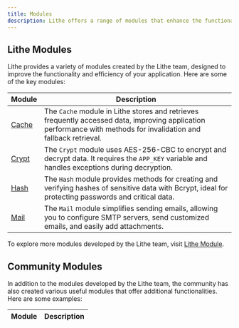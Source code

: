 ```yaml
---
title: Modules  
description: Lithe offers a range of modules that enhance the functionality of your application, making it easier to implement common and specialized features.  
---
```


## Lithe Modules

Lithe provides a variety of modules created by the Lithe team, designed to improve the functionality and efficiency of your application. Here are some of the key modules:

| Module | Description |
|--------|-------------|
| [Cache](/resources/modules/cache) | The `Cache` module in Lithe stores and retrieves frequently accessed data, improving application performance with methods for invalidation and fallback retrieval. |
| [Crypt](/resources/modules/crypt) | The `Crypt` module uses AES-256-CBC to encrypt and decrypt data. It requires the `APP_KEY` variable and handles exceptions during decryption. |
| [Hash](/resources/modules/hash) | The `Hash` module provides methods for creating and verifying hashes of sensitive data with Bcrypt, ideal for protecting passwords and critical data. |
| [Mail](/resources/modules/mail) | The `Mail` module simplifies sending emails, allowing you to configure SMTP servers, send customized emails, and easily add attachments. |

To explore more modules developed by the Lithe team, visit [Lithe Module](https://github.com/lithemod).

## Community Modules

In addition to the modules developed by the Lithe team, the community has also created various useful modules that offer additional functionalities. Here are some examples:

| Module | Description |
|--------|-------------|